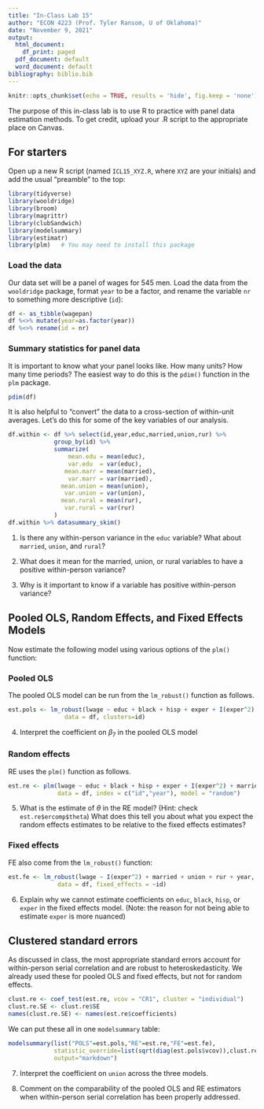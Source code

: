 ---
title: "In-Class Lab 15"
author: "ECON 4223 (Prof. Tyler Ransom, U of Oklahoma)"
date: "November 9, 2021"
output:
  html_document:
    df_print: paged
  pdf_document: default
  word_document: default
bibliography: biblio.bib
---

```{r setup, include=FALSE}
knitr::opts_chunk$set(echo = TRUE, results = 'hide', fig.keep = 'none')
```

The purpose of this in-class lab is to use R to practice with panel data estimation methods. To get credit, upload your .R script to the appropriate place on Canvas.

## For starters
Open up a new R script (named `ICL15_XYZ.R`, where `XYZ` are your initials) and add the usual "preamble" to the top:
```{r message=FALSE, warning=FALSE, paged.print=FALSE}
library(tidyverse)
library(wooldridge)
library(broom)
library(magrittr)
library(clubSandwich)
library(modelsummary)
library(estimatr)
library(plm)   # You may need to install this package
```

### Load the data
Our data set will be a panel of wages for 545 men. Load the data from the `wooldridge` package, format `year` to be a factor, and rename the variable `nr` to something more descriptive (`id`):
```{r}
df <- as_tibble(wagepan)
df %<>% mutate(year=as.factor(year))
df %<>% rename(id = nr)
```

### Summary statistics for panel data
It is important to know what your panel looks like. How many units? How many time periods? The easiest way to do this is the `pdim()` function in the `plm` package.
```{r}
pdim(df)
```

It is also helpful to "convert" the data to a cross-section of within-unit averages. Let's do this for some of the key variables of our analysis.
```{r}
df.within <- df %>% select(id,year,educ,married,union,rur) %>% 
             group_by(id) %>% 
             summarize(
                 mean.edu = mean(educ),
                 var.edu  = var(educ),
                mean.marr = mean(married),
                 var.marr = var(married),
               mean.union = mean(union),
                var.union = var(union),
               mean.rural = mean(rur),
                var.rural = var(rur)
             )
df.within %>% datasummary_skim()
```

1. Is there any within-person variance in the `educ` variable? What about `married`, `union`, and `rural`?

2. What does it mean for the married, union, or rural variables to have a positive within-person variance?

3. Why is it important to know if a variable has positive within-person variance?

## Pooled OLS, Random Effects, and Fixed Effects Models
Now estimate the following model using various options of the `plm()` function:

\begin{align*}
\log(wage_{it}) & = \beta_0 + \beta_1 educ_{i} + \beta_2 black_{i} + \beta_3 hisp_{i} + \beta_4 exper_{it} + \beta_5 exper_{it}^2 + \beta_6 married_{it} + \\ 
&\phantom{=\,\,}\beta_7 union_{it} + \beta_8 rur_{it} + \sum_t \beta_{9,t}year_{it} + a_i + u_{it} 
\end{align*}

### Pooled OLS
The pooled OLS model can be run from the `lm_robust()` function as follows.
```{r}
est.pols <- lm_robust(lwage ~ educ + black + hisp + exper + I(exper^2) + married + union + rur + year,
                data = df, clusters=id)
```

4. Interpret the coefficient on $\beta_7$ in the pooled OLS model

### Random effects
RE uses the `plm()` function as follows.
```{r}
est.re <- plm(lwage ~ educ + black + hisp + exper + I(exper^2) + married + union + rur + year, 
              data = df, index = c("id","year"), model = "random")
```

5. What is the estimate of $\theta$ in the RE model? (Hint: check `est.re$ercomp$theta`) What does this tell you about what you expect the random effects estimates to be relative to the fixed effects estimates?

### Fixed effects
FE also come from the `lm_robust()` function:
```{r}
est.fe <- lm_robust(lwage ~ I(exper^2) + married + union + rur + year, 
              data = df, fixed_effects = ~id)
```

6. Explain why we cannot estimate coefficients on `educ`, `black`, `hisp`, or `exper` in the fixed effects model. (Note: the reason for not being able to estimate `exper` is more nuanced)

## Clustered standard errors
As discussed in class, the most appropriate standard errors account for within-person serial correlation and are robust to heteroskedasticity. We already used these for pooled OLS and fixed effects, but not for random effects.
```{r}
clust.re <- coef_test(est.re, vcov = "CR1", cluster = "individual")
clust.re.SE <- clust.re$SE
names(clust.re.SE) <- names(est.re$coefficients)
```

We can put these all in one `modelsummary` table:
```{r, results = 'show'}
modelsummary(list("POLS"=est.pols,"RE"=est.re,"FE"=est.fe),
             statistic_override=list(sqrt(diag(est.pols$vcov)),clust.re.SE,sqrt(diag(est.fe$vcov))),
             output="markdown")
```

7. Interpret the coefficient on `union` across the three models.

8. Comment on the comparability of the pooled OLS and RE estimators when within-person serial correlation has been properly addressed.
